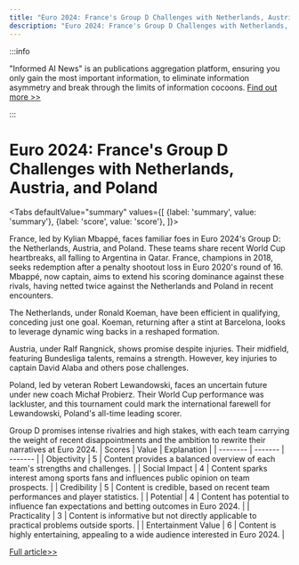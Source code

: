 ```yaml
---
title: "Euro 2024: France's Group D Challenges with Netherlands, Austria, and Poland"
description: "Euro 2024: France's Group D Challenges with Netherlands, Austria, and Poland"
---
```



:::info

"Informed AI News" is an publications aggregation platform, ensuring you only gain the most important information, to eliminate information asymmetry and break through the limits of information cocoons.  [Find out more >>](/docs/guides)

:::

# Euro 2024: France's Group D Challenges with Netherlands, Austria, and Poland


<Tabs
	defaultValue="summary"
	values={[
	{label: 'summary', value: 'summary'},
	{label: 'score', value: 'score'},
]}>
<TabItem value="summary">


France, led by Kylian Mbappé, faces familiar foes in Euro 2024's Group D: the Netherlands, Austria, and Poland. These teams share recent World Cup heartbreaks, all falling to Argentina in Qatar. France, champions in 2018, seeks redemption after a penalty shootout loss in Euro 2020's round of 16. Mbappé, now captain, aims to extend his scoring dominance against these rivals, having netted twice against the Netherlands and Poland in recent encounters.

The Netherlands, under Ronald Koeman, have been efficient in qualifying, conceding just one goal. Koeman, returning after a stint at Barcelona, looks to leverage dynamic wing backs in a reshaped formation.

Austria, under Ralf Rangnick, shows promise despite injuries. Their midfield, featuring Bundesliga talents, remains a strength. However, key injuries to captain David Alaba and others pose challenges.

Poland, led by veteran Robert Lewandowski, faces an uncertain future under new coach Michał Probierz. Their World Cup performance was lackluster, and this tournament could mark the international farewell for Lewandowski, Poland's all-time leading scorer.

Group D promises intense rivalries and high stakes, with each team carrying the weight of recent disappointments and the ambition to rewrite their narratives at Euro 2024.
</TabItem>
<TabItem value="score">
	| Scores     | Value   | Explanation |
	| -------- | ------- | ------- |
	| Objectivity  | 5    | Content provides a balanced overview of each team's strengths and challenges.    |
	| Social Impact | 4     | Content sparks interest among sports fans and influences public opinion on team prospects.    |
	| Credibility    | 5    | Content is credible, based on recent team performances and player statistics.    |
	| Potential    | 4    | Content has potential to influence fan expectations and betting outcomes in Euro 2024.    |
	| Practicality    | 3    | Content is informative but not directly applicable to practical problems outside sports.    |
	| Entertainment Value    | 6    | Content is highly entertaining, appealing to a wide audience interested in Euro 2024.    |
</TabItem>
</Tabs>

[Full article>>](https://apnews.com/article/euro-france-netherlands-austria-poland-9f3bdac82193b8a01e66a12fa885ecbe)

